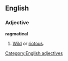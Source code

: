 ==English==

===Adjective===
'''ragmatical'''

# [[wild|Wild]] or [[riotous]].

[[Category:English adjectives]]